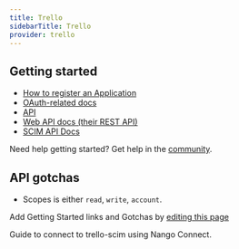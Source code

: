 ```yaml
---
title: Trello
sidebarTitle: Trello
provider: trello
---
```



<Overview />


## Getting started

-   [How to register an Application](https://developer.atlassian.com/cloud/trello/guides/rest-api/authorization/#introduction)
-   [OAuth-related docs](https://developer.atlassian.com/cloud/trello/guides/rest-api/authorization/)
-   [API](https://developer.atlassian.com/cloud/trello/guides/rest-api/api-introduction/)
-   [Web API docs (their REST API)](https://developer.atlassian.com/cloud/trello/rest/api-group-actions/#api-group-actions)
-   [SCIM API Docs](https://developer.atlassian.com/cloud/trello/scim/routes/)

<Tip>Need help getting started? Get help in the [community](https://nango.dev/slack).</Tip>

## API gotchas

-   Scopes is either `read`, `write`, `account`.

<Note>Add Getting Started links and Gotchas by [editing this page](https://github.com/nangohq/nango/tree/master/docs-v2/integrations/all/trello.mdx)</Note>

<Card title="Connect to trello-scim" icon="link" href="/integrations/all/trello-scim/connect" horizontal>
  Guide to connect to trello-scim using Nango Connect.
</Card>
